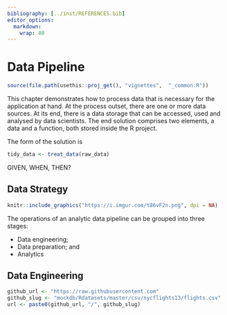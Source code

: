 ---
bibliography: [../inst/REFERENCES.bib]
editor_options: 
  markdown: 
    wrap: 80
---

<!-- Why? Problem Statement -->

<!--# 
* Top-down vs bottom-up design
* from raw data to rda file
    * using list
    * using git LFS
* implementing business logic
* The data ingestions strategy has three stages: (Imagine json file)
    * Importing raw data, rudimentary data treatment, exporting data (to ./data as rda file)
    * Loading package/project data (rda file), (applying business rules)
    * Building data pipeline:  
* Rudimentary data treatment:
    * Standardise column names
    * Subset large datasets (feature selection and/or row sampling)
    * Cast the variable types (via mutate, across and identity)
    * Remove duplications
    * Detect and Correct or Remove corrupt or inaccurate records from a dataset 
-->

# Data Pipeline

```{r, include = FALSE}
source(file.path(usethis::proj_get(), "vignettes",  "_common.R"))
```

This chapter demonstrates how to process data that is necessary for the
application at hand. At the process outset, there are one or more data sources.
At its end, there is a data storage that can be accessed, used and analysed by
data scientists. The end solution comprises two elements, a data and a function,
both stored inside the R project.

The form of the solution is

```{r, echo=TRUE, eval=FALSE}
tidy_data <- treat_data(raw_data)
```

GIVEN, WHEN, THEN?

## Data Strategy

```{r analytic-data-pipeline, cache = FALSE, out.width = "100%"} 
knitr::include_graphics("https://i.imgur.com/t86vF2n.png", dpi = NA)
```

The operations of an analytic data pipeline can be grouped into three stages:

* Data engineering;
* Data preparation; and
* Analytics


## Data Engineering

```{r, echo=TRUE, cache=TRUE}
github_url <- "https://raw.githubusercontent.com"
github_slug <- "mockdb/Rdatasets/master/csv/nycflights13/flights.csv"
url <- paste0(github_url, "/", github_slug)
```
